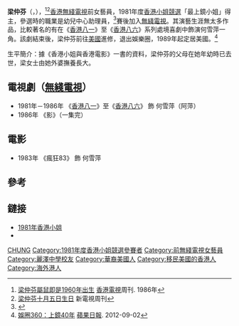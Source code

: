 {{藝人
|姓名 = 梁仲芬
|類型 = 女演員
|圖片 = 
|圖片尺寸 = 
|圖片簡介 = 
|本名 = 
|外文名 = 
|外文 = 
|羅馬拼音 = Leung Chung Fun
|英文名 = Freda 
|暱稱 = 
|其他藝名 = 
|國籍 = {{USA}}
|民族 = 漢族
|籍貫 = 廣東省肇慶四會
|出生日期 = {{birth_date_and _age|1960|10|5}}
|出生地點 = 
|逝世日期 = 
|逝世地點 = 
|居住地 = {{USA}}
|職業 = 前演員
|語言 = 
|教育程度 = 
|母校 = [[麗澤中學|麗澤中學]]
|宗教信仰 = 
|配偶 = 已婚，丈夫為外籍人士
|兒女 = 2名兒子<ref>[https://hk.appledaily.com/entertainment/art/20091227/13565766 娛圈360：斌仔、陳積回到香港81] {{Wayback|url=https://hk.appledaily.com/entertainment/art/20091227/13565766 |date=20200103071030 }} [[蘋果日報|蘋果日報]]. 2009-12-27</ref>
|父母 = 
|親屬 = 
|音樂類型 = 
|演奏樂器 = 
|出道地點 = 
|出道日期 = 
|出道作 = 
|代表作 = [[香港八一|香港八一]]至[[香港八六|香港八六]]
|著名角色 = 
|活躍年代 = 1981-1986年
|唱片公司 = 
|經紀公司 = 
|網站 = 
|相關團體 = 
|IMDb = 
|現任成員 = 
|過往成員 = 
|獎項 = 1981年《[[香港小姐競選|香港小姐競選]]》最上鏡小姐
}}

'''梁仲芬'''（{{lang-en|Freda Leung Chung Fun}}，{{bd|1960年|10月5日}}），<ref>[http://www.kfzimg.com/sw/kfzimg/2081/019e29528ee3c70ae3_b.jpg 梁仲芬屬鼠即是1960年出生] {{Wayback|url=http://www.kfzimg.com/sw/kfzimg/2081/019e29528ee3c70ae3_b.jpg |date=20210602215001 }} [[香港電視_(雜誌)|香港電視]]周刊. 1986年</ref><ref>[http://www.kfzimg.com/sw/kfzimg/2952/027dd4a01e984b50cf_b.jpg 梁仲芬十月五日生日] {{Wayback|url=http://www.kfzimg.com/sw/kfzimg/2952/027dd4a01e984b50cf_b.jpg |date=20210602213927 }} 新電視周刊</ref>[[香港|香港]][[無綫電視|無綫電視]]前女藝員，1981年度[[香港小姐競選|香港小姐競選]]「最上鏡小姐」得主，參選時的職業是幼兒中心助理員，<ref>{{Cite web |url=http://misshk.tvb.com/art_59.html |title=tvb.com 港姐競選專輯 梁仲芬 |access-date=2017-09-17 |archive-date=2017-09-17 |archive-url=https://web.archive.org/web/20170917180120/http://misshk.tvb.com/art_59.html |dead-url=yes }}</ref>賽後加入[[無綫電視|無綫電視]]。其演藝生涯無太多作品，比較著名的有在《[[香港八一|香港八一]]》至《[[香港八六|香港八六]]》系列處境喜劇中飾演何雪萍一角。該劇結束後，梁仲芬前往[[美國|美國]]進修，退出娛樂圈，1989年起定居美國。<REF>
[https://hk.entertainment.appledaily.com/entertainment/daily/article/20120902/18005730 娛圈360：上鏡40年] {{Wayback|url=https://hk.entertainment.appledaily.com/entertainment/daily/article/20120902/18005730 |date=20180103193547 }} [[蘋果日報|蘋果日報]]. 2012-09-02
</REF>

生平簡介：據《香港小姐與香港電影》一書的資料，梁仲芬的父母在她年幼時已去世，梁女士由她外婆撫養長大。

== 電視劇（[[無綫電視|無綫電視]]） ==
*1981年－1986年 《[[香港八一|香港八一]]》至《[[香港八六|香港八六]]》 飾 何雪萍（阿萍）
*1986年 《影》（一集完） 
== 電影 ==
*1983年 《瘋狂83》 飾 何雪萍
==參考==
{{REFLIST}}
== 鏈接 ==
*[https://web.archive.org/web/20160305025016/http://blog.163.com/qin_yi@126/blog/static/1181002200611154430624/ 1981年香港小姐]
*{{hkmdb name|12637}}
{{香港小姐最上鏡小姐|[[戴月娥|戴月娥]]|1981|夏淑玲}}
{{DEFAULTSORT:LEUNG}}
[[Category:梁姓|CHUNG]]
[[Category:1981年度香港小姐競選參賽者|Category:1981年度香港小姐競選參賽者]]
[[Category:前無綫電視女藝員|Category:前無綫電視女藝員]]
[[Category:麗澤中學校友|Category:麗澤中學校友]]
[[Category:華裔美國人|Category:華裔美國人]]
[[Category:移民美國的香港人|Category:移民美國的香港人]]
[[Category:海外港人|Category:海外港人]]
